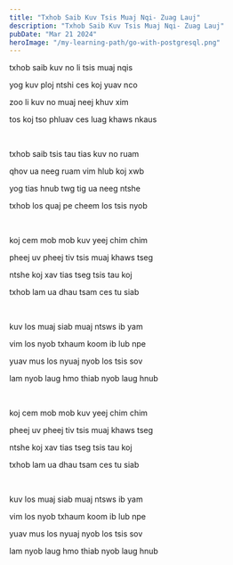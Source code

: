 ```yaml
---
title: "Txhob Saib Kuv Tsis Muaj Nqi- Zuag Lauj"
description: "Txhob Saib Kuv Tsis Muaj Nqi- Zuag Lauj"
pubDate: "Mar 21 2024"
heroImage: "/my-learning-path/go-with-postgresql.png"
---
```


txhob saib kuv no li tsis muaj nqis

yog kuv ploj ntshi ces koj yuav nco

zoo li kuv no muaj neej khuv xim

tos koj tso phluav ces luag khaws nkaus

<br />

txhob saib tsis tau tias kuv no ruam

qhov ua neeg ruam vim hlub koj xwb

yog tias hnub twg tig ua neeg ntshe

txhob los quaj pe cheem los tsis nyob

<br />

koj cem mob mob kuv yeej chim chim

pheej uv pheej tiv tsis muaj khaws tseg

ntshe koj xav tias tseg tsis tau koj

txhob lam ua dhau tsam ces tu siab

<br />

kuv los muaj siab muaj ntsws ib yam

vim los nyob txhaum koom ib lub npe

yuav mus los nyuaj nyob los tsis sov

lam nyob laug hmo thiab nyob laug hnub

<br />

koj cem mob mob kuv yeej chim chim

pheej uv pheej tiv tsis muaj khaws tseg

ntshe koj xav tias tseg tsis tau koj

txhob lam ua dhau tsam ces tu siab

<br />

kuv los muaj siab muaj ntsws ib yam

vim los nyob txhaum koom ib lub npe

yuav mus los nyuaj nyob los tsis sov

lam nyob laug hmo thiab nyob laug hnub
